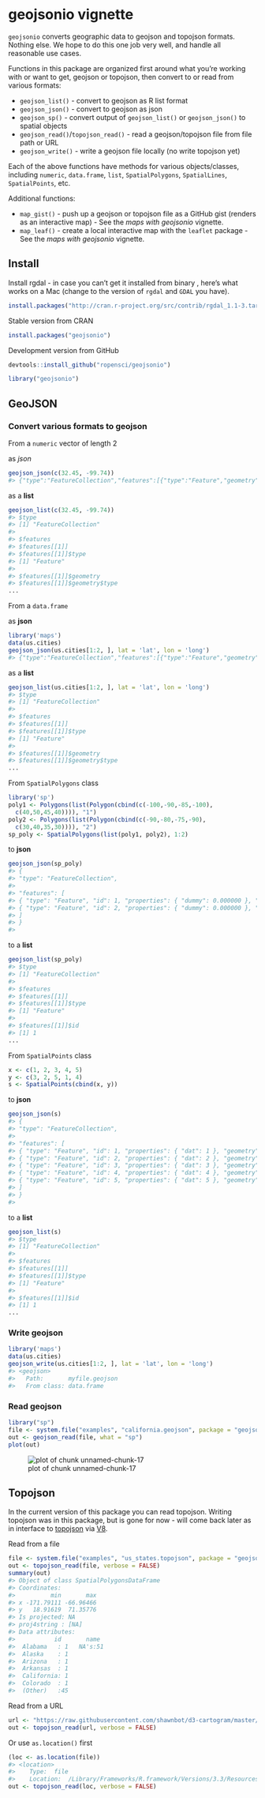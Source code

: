 <!--
%\VignetteEngine{knitr::knitr}
%\VignetteIndexEntry{geojsonio vignette}
%\VignetteEncoding{UTF-8}
-->



geojsonio vignette
==============

`geojsonio` converts geographic data to geojson and topojson formats. Nothing else. We hope to do this one job very well, and handle all reasonable use cases.

Functions in this package are organized first around what you're working with or want to get, geojson or topojson, then convert to or read from various formats:

* `geojson_list()` - convert to geojson as R list format
* `geojson_json()` - convert to geojson as json
* `geojson_sp()` - convert output of `geojson_list()` or `geojson_json()` to spatial objects
* `geojson_read()`/`topojson_read()` - read a geojson/topojson file from file path or URL
* `geojson_write()` - write a geojson file locally (no write topojson yet)

Each of the above functions have methods for various objects/classes, including `numeric`, `data.frame`, `list`, `SpatialPolygons`, `SpatialLines`, `SpatialPoints`, etc.

Additional functions:

* `map_gist()` - push up a geojson or topojson file as a GitHub gist (renders as an interactive map) - See the _maps with geojsonio_ vignette.
* `map_leaf()` - create a local interactive map with the `leaflet` package - See the _maps with geojsonio_ vignette. 

## Install

Install rgdal - in case you can't get it installed from binary , here's what works on a Mac (change to the version of `rgdal` and `GDAL` you have).


```r
install.packages("http://cran.r-project.org/src/contrib/rgdal_1.1-3.tar.gz", repos = NULL, type="source", configure.args = "--with-gdal-config=/Library/Frameworks/GDAL.framework/Versions/1.11/unix/bin/gdal-config --with-proj-include=/Library/Frameworks/PROJ.framework/unix/include --with-proj-lib=/Library/Frameworks/PROJ.framework/unix/lib")
```

Stable version from CRAN


```r
install.packages("geojsonio")
```

Development version from GitHub


```r
devtools::install_github("ropensci/geojsonio")
```


```r
library("geojsonio")
```

## GeoJSON

### Convert various formats to geojson

From a `numeric` vector of length 2

as _json_


```r
geojson_json(c(32.45, -99.74))
#> {"type":"FeatureCollection","features":[{"type":"Feature","geometry":{"type":"Point","coordinates":[32.45,-99.74]},"properties":{}}]}
```

as a __list__


```r
geojson_list(c(32.45, -99.74))
#> $type
#> [1] "FeatureCollection"
#> 
#> $features
#> $features[[1]]
#> $features[[1]]$type
#> [1] "Feature"
#> 
#> $features[[1]]$geometry
#> $features[[1]]$geometry$type
...
```

From a `data.frame`

as __json__


```r
library('maps')
data(us.cities)
geojson_json(us.cities[1:2, ], lat = 'lat', lon = 'long')
#> {"type":"FeatureCollection","features":[{"type":"Feature","geometry":{"type":"Point","coordinates":[-99.74,32.45]},"properties":{"name":"Abilene TX","country.etc":"TX","pop":"113888","capital":"0"}},{"type":"Feature","geometry":{"type":"Point","coordinates":[-81.52,41.08]},"properties":{"name":"Akron OH","country.etc":"OH","pop":"206634","capital":"0"}}]}
```

as a __list__


```r
geojson_list(us.cities[1:2, ], lat = 'lat', lon = 'long')
#> $type
#> [1] "FeatureCollection"
#> 
#> $features
#> $features[[1]]
#> $features[[1]]$type
#> [1] "Feature"
#> 
#> $features[[1]]$geometry
#> $features[[1]]$geometry$type
...
```

From `SpatialPolygons` class


```r
library('sp')
poly1 <- Polygons(list(Polygon(cbind(c(-100,-90,-85,-100),
  c(40,50,45,40)))), "1")
poly2 <- Polygons(list(Polygon(cbind(c(-90,-80,-75,-90),
  c(30,40,35,30)))), "2")
sp_poly <- SpatialPolygons(list(poly1, poly2), 1:2)
```

to __json__


```r
geojson_json(sp_poly)
#> {
#> "type": "FeatureCollection",
#>                                                                                 
#> "features": [
#> { "type": "Feature", "id": 1, "properties": { "dummy": 0.000000 }, "geometry": { "type": "Polygon", "coordinates": [ [ [ -100.0, 40.0 ], [ -90.0, 50.0 ], [ -85.0, 45.0 ], [ -100.0, 40.0 ] ] ] } },
#> { "type": "Feature", "id": 2, "properties": { "dummy": 0.000000 }, "geometry": { "type": "Polygon", "coordinates": [ [ [ -90.0, 30.0 ], [ -80.0, 40.0 ], [ -75.0, 35.0 ], [ -90.0, 30.0 ] ] ] } }
#> ]
#> }
#> 
```

to a __list__


```r
geojson_list(sp_poly)
#> $type
#> [1] "FeatureCollection"
#> 
#> $features
#> $features[[1]]
#> $features[[1]]$type
#> [1] "Feature"
#> 
#> $features[[1]]$id
#> [1] 1
...
```

From `SpatialPoints` class


```r
x <- c(1, 2, 3, 4, 5)
y <- c(3, 2, 5, 1, 4)
s <- SpatialPoints(cbind(x, y))
```

to __json__


```r
geojson_json(s)
#> {
#> "type": "FeatureCollection",
#>                                                                                 
#> "features": [
#> { "type": "Feature", "id": 1, "properties": { "dat": 1 }, "geometry": { "type": "Point", "coordinates": [ 1.0, 3.0 ] } },
#> { "type": "Feature", "id": 2, "properties": { "dat": 2 }, "geometry": { "type": "Point", "coordinates": [ 2.0, 2.0 ] } },
#> { "type": "Feature", "id": 3, "properties": { "dat": 3 }, "geometry": { "type": "Point", "coordinates": [ 3.0, 5.0 ] } },
#> { "type": "Feature", "id": 4, "properties": { "dat": 4 }, "geometry": { "type": "Point", "coordinates": [ 4.0, 1.0 ] } },
#> { "type": "Feature", "id": 5, "properties": { "dat": 5 }, "geometry": { "type": "Point", "coordinates": [ 5.0, 4.0 ] } }
#> ]
#> }
#> 
```

to a __list__


```r
geojson_list(s)
#> $type
#> [1] "FeatureCollection"
#> 
#> $features
#> $features[[1]]
#> $features[[1]]$type
#> [1] "Feature"
#> 
#> $features[[1]]$id
#> [1] 1
...
```

### Write geojson


```r
library('maps')
data(us.cities)
geojson_write(us.cities[1:2, ], lat = 'lat', lon = 'long')
#> <geojson>
#>   Path:       myfile.geojson
#>   From class: data.frame
```

### Read geojson


```r
library("sp")
file <- system.file("examples", "california.geojson", package = "geojsonio")
out <- geojson_read(file, what = "sp")
plot(out)
```

![plot of chunk unnamed-chunk-17](figure/unnamed-chunk-17-1.png)

## Topojson

In the current version of this package you can read topojson. Writing topojson was in this package, but is gone for now - will come back later as in interface to [topojson](https://github.com/mbostock/topojson) via [V8](https://github.com/jeroenooms/V8). 

Read from a file


```r
file <- system.file("examples", "us_states.topojson", package = "geojsonio")
out <- topojson_read(file, verbose = FALSE)
summary(out)
#> Object of class SpatialPolygonsDataFrame
#> Coordinates:
#>          min       max
#> x -171.79111 -66.96466
#> y   18.91619  71.35776
#> Is projected: NA 
#> proj4string : [NA]
#> Data attributes:
#>           id       name   
#>  Alabama   : 1   NA's:51  
#>  Alaska    : 1            
#>  Arizona   : 1            
#>  Arkansas  : 1            
#>  California: 1            
#>  Colorado  : 1            
#>  (Other)   :45
```

Read from a URL


```r
url <- "https://raw.githubusercontent.com/shawnbot/d3-cartogram/master/data/us-states.topojson"
out <- topojson_read(url, verbose = FALSE)
```

Or use `as.location()` first


```r
(loc <- as.location(file))
#> <location> 
#>    Type:  file 
#>    Location:  /Library/Frameworks/R.framework/Versions/3.3/Resources/library/geojsonio/examples/us_states.topojson
out <- topojson_read(loc, verbose = FALSE)
```
